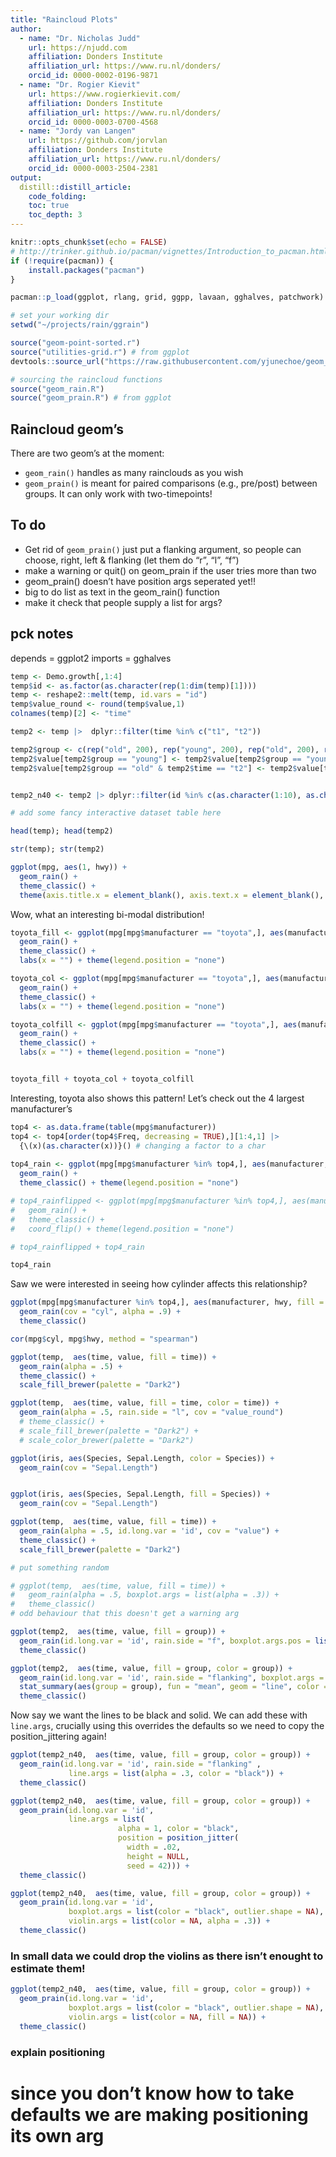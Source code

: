 ```yaml
---
title: "Raincloud Plots"
author:
  - name: "Dr. Nicholas Judd"
    url: https://njudd.com
    affiliation: Donders Institute
    affiliation_url: https://www.ru.nl/donders/
    orcid_id: 0000-0002-0196-9871
  - name: "Dr. Rogier Kievit"
    url: https://www.rogierkievit.com/
    affiliation: Donders Institute
    affiliation_url: https://www.ru.nl/donders/
    orcid_id: 0000-0003-0700-4568
  - name: "Jordy van Langen"
    url: https://github.com/jorvlan
    affiliation: Donders Institute
    affiliation_url: https://www.ru.nl/donders/
    orcid_id: 0000-0003-2504-2381
output:
  distill::distill_article:
    code_folding:
    toc: true
    toc_depth: 3
---
```


```r
knitr::opts_chunk$set(echo = FALSE)
# http://trinker.github.io/pacman/vignettes/Introduction_to_pacman.html
if (!require(pacman)) {
    install.packages("pacman")
}

pacman::p_load(ggplot, rlang, grid, ggpp, lavaan, gghalves, patchwork)

# set your working dir
setwd("~/projects/rain/ggrain")

source("geom-point-sorted.r")
source("utilities-grid.r") # from ggplot
devtools::source_url("https://raw.githubusercontent.com/yjunechoe/geom_paired_raincloud/master/geom_paired_raincloud.R")

# sourcing the raincloud functions
source("geom_rain.R")
source("geom_prain.R") # from ggplot
```

## Raincloud geom's

There are two geom's at the moment:

* `geom_rain()` handles as many rainclouds as you wish
* `geom_prain()` is meant for paired comparisons (e.g., pre/post) between groups. It can only work with two-timepoints!

## To do

- Get rid of `geom_prain()` just put a flanking argument, so people can choose, right, left & flanking (let them do "r", "l", "f")
- make a warning or quit() on geom_prain if the user tries more than two
- geom_prain() doesn't have position args seperated yet!! 
- big to do list as text in the geom_rain() function
- make it check that people supply a list for args?

## pck notes
depends = ggplot2
imports = gghalves



```r

temp <- Demo.growth[,1:4]
temp$id <- as.factor(as.character(rep(1:dim(temp)[1])))
temp <- reshape2::melt(temp, id.vars = "id")
temp$value_round <- round(temp$value,1)
colnames(temp)[2] <- "time"

temp2 <- temp |>  dplyr::filter(time %in% c("t1", "t2"))

temp2$group <- c(rep("old", 200), rep("young", 200), rep("old", 200), rep("young", 200))
temp2$value[temp2$group == "young"] <- temp2$value[temp2$group == "young"] + 1
temp2$value[temp2$group == "old" & temp2$time == "t2"] <- temp2$value[temp2$group == "old" & temp2$time == "t2"] -2


temp2_n40 <- temp2 |> dplyr::filter(id %in% c(as.character(1:10), as.character(200:210), as.character(400:410), as.character(600:610)))

```

```r

# add some fancy interactive dataset table here

head(temp); head(temp2)

str(temp); str(temp2)

```


```r

ggplot(mpg, aes(1, hwy)) +
  geom_rain() +
  theme_classic() +
  theme(axis.title.x = element_blank(), axis.text.x = element_blank(), axis.ticks.x = element_blank())
```

Wow, what an interesting bi-modal distribution!


```r
toyota_fill <- ggplot(mpg[mpg$manufacturer == "toyota",], aes(manufacturer, hwy, fill = manufacturer)) +
  geom_rain() +
  theme_classic() +
  labs(x = "") + theme(legend.position = "none")    

toyota_col <- ggplot(mpg[mpg$manufacturer == "toyota",], aes(manufacturer, hwy, color = manufacturer)) +
  geom_rain() +
  theme_classic() +
  labs(x = "") + theme(legend.position = "none")    

toyota_colfill <- ggplot(mpg[mpg$manufacturer == "toyota",], aes(manufacturer, hwy, color = manufacturer, fill = manufacturer)) +
  geom_rain() +
  theme_classic() +
  labs(x = "") + theme(legend.position = "none")    


toyota_fill + toyota_col + toyota_colfill

```

Interesting, toyota also shows this pattern! Let's check out the 4 largest manufacturer's

```r

top4 <- as.data.frame(table(mpg$manufacturer)) 
top4 <- top4[order(top4$Freq, decreasing = TRUE),][1:4,1] |>
  {\(x)(as.character(x))}() # changing a factor to a char
  
top4_rain <- ggplot(mpg[mpg$manufacturer %in% top4,], aes(manufacturer, hwy, fill = manufacturer)) +
  geom_rain() +
  theme_classic() + theme(legend.position = "none")    

# top4_rainflipped <- ggplot(mpg[mpg$manufacturer %in% top4,], aes(manufacturer, hwy, fill = manufacturer)) +
#   geom_rain() +
#   theme_classic() +
#   coord_flip() + theme(legend.position = "none")    

# top4_rainflipped + top4_rain

top4_rain
```

Saw we were interested in seeing how cylinder affects this relationship?


```r

ggplot(mpg[mpg$manufacturer %in% top4,], aes(manufacturer, hwy, fill = manufacturer)) +
  geom_rain(cov = "cyl", alpha = .9) +
  theme_classic()

cor(mpg$cyl, mpg$hwy, method = "spearman")

```






```r

ggplot(temp,  aes(time, value, fill = time)) +
  geom_rain(alpha = .5) +
  theme_classic() +
  scale_fill_brewer(palette = "Dark2")
```


```r

ggplot(temp,  aes(time, value, fill = time, color = time)) +
  geom_rain(alpha = .5, rain.side = "l", cov = "value_round")
  # theme_classic() +
  # scale_fill_brewer(palette = "Dark2") +
  # scale_color_brewer(palette = "Dark2")

ggplot(iris, aes(Species, Sepal.Length, color = Species)) +
  geom_rain(cov = "Sepal.Length")


ggplot(iris, aes(Species, Sepal.Length, fill = Species)) + 
  geom_rain(cov = "Sepal.Length")

```
```r

ggplot(temp,  aes(time, value, fill = time)) +
  geom_rain(alpha = .5, id.long.var = 'id', cov = "value") +
  theme_classic() +
  scale_fill_brewer(palette = "Dark2")

# put something random

# ggplot(temp,  aes(time, value, fill = time)) +
#   geom_rain(alpha = .5, boxplot.args = list(alpha = .3)) +
#   theme_classic()
# odd behaviour that this doesn't get a warning arg

```





```r

ggplot(temp2,  aes(time, value, fill = group)) +
  geom_rain(id.long.var = 'id', rain.side = "f", boxplot.args.pos = list(), violin.args.pos = list()) +
  theme_classic()
```



```r

ggplot(temp2,  aes(time, value, fill = group, color = group)) +
  geom_rain(id.long.var = 'id', rain.side = "flanking", boxplot.args = list(color = "black", outlier.color = NA)) +
  stat_summary(aes(group = group), fun = "mean", geom = "line", color = "black") +
  theme_classic()

```


Now say we want the lines to be black and solid. We can add these with `line.args`, crucially using this overrides the defaults so we need to copy the position_jittering again!

```r

ggplot(temp2_n40,  aes(time, value, fill = group, color = group)) +
  geom_rain(id.long.var = 'id', rain.side = "flanking" ,
             line.args = list(alpha = .3, color = "black")) +
  theme_classic()

```

```r

ggplot(temp2_n40,  aes(time, value, fill = group, color = group)) +
  geom_prain(id.long.var = 'id', 
             line.args = list(
                        alpha = 1, color = "black",
                        position = position_jitter(
                          width = .02, 
                          height = NULL,
                          seed = 42))) +
  theme_classic()

```

```r

ggplot(temp2_n40,  aes(time, value, fill = group, color = group)) +
  geom_prain(id.long.var = 'id', 
             boxplot.args = list(color = "black", outlier.shape = NA),
             violin.args = list(color = NA, alpha = .3)) +
  theme_classic()

```

### In small data we could drop the violins as there isn't enought to estimate them!

```r

ggplot(temp2_n40,  aes(time, value, fill = group, color = group)) +
  geom_prain(id.long.var = 'id',
             boxplot.args = list(color = "black", outlier.shape = NA),
             violin.args = list(color = NA, fill = NA)) +
  theme_classic()

```



### explain positioning

# since you don't know how to take defaults we are making positioning its own arg



